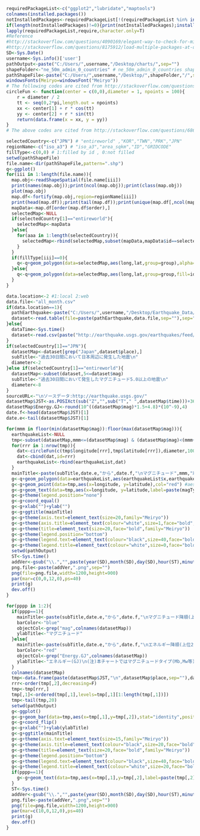 ```r
requiredPackageList<-c("ggplot2","lubridate","maptools")
colnames(installed.packages())
notInstalledPackages<-requiredPackageList[!(requiredPackageList %in% installed.packages()[,"Package"])] #apply logical vector to requiredPackageList
if(length(notInstalledPackages)!=0){print(notInstalledPackages);install.packages(notInstalledPackages)}
lapply(requiredPackageList,require,character.only=T)
#Reference 
#http://stackoverflow.com/questions/4090169/elegant-way-to-check-for-missing-packages-and-install-them
#http://stackoverflow.com/questions/8175912/load-multiple-packages-at-once
SD<-Sys.Date()
username<-Sys.info()['user']
pathOutput<-paste("C:/Users/",username,"/Desktop/charts/",sep="")
shapeFolder<-"ne_50m_admin_0_countries" # ne_50m_admin_0_countries shapeFile ne_50m_urban_areas
pathShapeFile<-paste("C:/Users/",username,"/Desktop/",shapeFolder,"/",sep="")
windowsFonts(Meiryo=windowsFont("Meiryo"))
# The following codes are cited from http://stackoverflow.com/questions/6862742/draw-a-circle-with-ggplot2
circleFun <- function(center = c(0,0),diameter = 1, npoints = 100){
    r = diameter / 2
    tt <- seq(0,2*pi,length.out = npoints)
    xx <- center[1] + r * cos(tt)
    yy <- center[2] + r * sin(tt)
    return(data.frame(x = xx, y = yy))
}
# The above codes are cited from http://stackoverflow.com/questions/6862742/draw-a-circle-with-ggplot2
```

```r
selectedCountry<-c("JPN") # "entireworld" ,"KOR","TWN","PRK","JPN"
regionName<-c("iso_a3") # "iso_a3","area_sqkm","ID","GRIDCODE"
fillType<-c(0,0) # 1:filled by id , 0:not filled
setwd(pathShapeFile)
file.name<-dir(pathShapeFile,pattern=".shp")
q<-ggplot()
for(iii in 1:length(file.name)){
  map.obj<-readShapeSpatial(file.name[iii])
  print(names(map.obj));print(ncol(map.obj));print(class(map.obj))
  plot(map.obj)
  map.df<-fortify(map.obj,region=regionName[iii])
  print(head(map.df));print(tail(map.df));print(unique(map.df[,ncol(map.df)]))
  mapData<-map.df[order(map.df$order),]
  selectedMap<-NULL
  if(selectedCountry[1]=="entireworld"){
    selectedMap<-mapData  
  }else{
    for(aaa in 1:length(selectedCountry)){
      selectedMap<-rbind(selectedMap,subset(mapData,mapData$id==selectedCountry[aaa]))
    }
  }  
  if(fillType[iii]==0){  
    q<-q+geom_polygon(data=selectedMap,aes(long,lat,group=group),alpha=0.0,colour="black")
  }else{
    q<-q+geom_polygon(data=selectedMap,aes(long,lat,group=group,fill=id),alpha=0.5,colour="black")
  }  
}
```

```r
data.location<-2 #1:local 2:web
data.file<-"all_month.csv"
if(data.location==1){
  pathEarthquake<-paste("C:/Users/",username,"/Desktop/Earthquake_Data/",sep="")
  dataset<-read.table(file=paste(pathEarthquake,data.file,sep=""),sep=",",header=T,as.is=T,skip=0)
}else{
  dataTime<-Sys.time()
  dataset<-read.csv(paste("http://earthquake.usgs.gov/earthquakes/feed/v1.0/summary/",data.file,sep=""),header=T,as.is=T,skip=0) 
}
if(selectedCountry[1]=="JPN"){
  datasetMap<-dataset[grep("Japan",dataset$place),]
  subTitle<-"過去30日間において日本周辺に発生した地震\n"
  diameter<-2
}else if(selectedCountry[1]=="entireworld"){
  datasetMap<-subset(dataset,5<=dataset$mag)
  subTitle<-"過去30日間において発生したマグニチュード5.0以上の地震\n"
  diameter<-8
}
sourceURL<-"\nソースデータ:http://earthquake.usgs.gov/"
datasetMap$JST<-as.POSIXct(sub("Z","",sub("T"," ",datasetMap$time)))+3600*9 #UTC+9
datasetMap$Energy.GJ<-round(10^((datasetMap$mag)*1.5+4.8)*(10^-9),4)
date.f<-head(datasetMap$JST)[1]
date.e<-tail(datasetMap$JST)[1]
```

```r
for(mmm in floor(min(datasetMap$mag)):floor(max(datasetMap$mag))){
  earthquakeList<-NULL
  tmp<-subset(datasetMap,mmm<=(datasetMap$mag) & (datasetMap$mag)<(mmm+1))
  for(rrr in 1:nrow(tmp)){
    dat<-circleFun(c(tmp$longitude[rrr],tmp$latitude[rrr]),diameter,100)
    dat<-cbind(dat,id=rrr)  
    earthquakeList<-rbind(earthquakeList,dat)
  }
  mainTitle<-paste(subTitle,date.e,"から",date.f,"\nマグニチュード",mmm,"以上",mmm+1,"未満\nソースデータ確認日時:",dataTime,sourceURL)
  g<-q+geom_polygon(data=earthquakeList,aes(earthquakeList$x,earthquakeList$y,group=earthquakeList$id),alpha=0.1,colour="blue")
  g<-g+geom_point(data=tmp,aes(x=longitude, y=latitude),col="red") #aes(,size=tmp$mag)
  g<-g+geom_text(data=tmp,aes(x=longitude, y=latitude,label=paste(magType,":",mag,sep="")),size=7,family="Meiryo")
  g<-g+theme(legend.position="none")
  g<-g+coord_equal()
  g<-g+xlab("")+ylab("")
  g<-g+ggtitle(mainTitle)
  g<-g+theme(axis.text=element_text(size=20,family="Meiryo"))   
  g<-g+theme(axis.title=element_text(colour="white",size=1,face="bold",family="Meiryo"))   
  g<-g+theme(title=element_text(size=20,face="bold",family="Meiryo"))   
  g<-g+theme(legend.position="bottom")   
  g<-g+theme(legend.text=element_text(colour="black",size=40,face="bold",family="Meiryo"))   
  g<-g+theme(legend.title=element_text(colour="white",size=0,face="bold",family="Meiryo"))   
  setwd(pathOutput)
  ST<-Sys.time()  
  addVer<-gsub("\\.","",paste(year(SD),month(SD),day(SD),hour(ST),minute(ST),second(ST),sep=""))
  png.file<-paste(addVer,".png",sep="")
  png(file=png.file,width=1200,height=900)
  par(mar=c(0,0,12,0),ps=40)
  print(g)
  dev.off()
}
```

```r
for(pppp in 1:2){
  if(pppp==1){
    mainTitle<-paste(subTitle,date.e,"から",date.f,"\nマグニチュード降順(上位20)\nソースデータ確認日時:",dataTime,sourceURL)
    barColor<-"blue"
    objectCol<-grep("mag",colnames(datasetMap))
    ylabTitle<-"マグニチュード"
  }else{
    mainTitle<-paste(subTitle,date.e,"から",date.f,"\nエネルギー降順(上位20)\nソースデータ確認日時:",dataTime,sourceURL)
    barColor<-"red"  
    objectCol<-grep("Energy.GJ",colnames(datasetMap))
    ylabTitle<-"エネルギー(GJ)\n(注)本チャートではマグニチュードタイプ(Mb,Mw等)に関らず\nE(GJ)=10^(マグニチュード*1.5+4.8)*(10^-9)"
  }
  colnames(datasetMap)
  tmp<-data.frame(paste(datasetMap$JST,"\n",datasetMap$place,sep=""),datasetMap[,objectCol],datasetMap$magType)
  rrr<-order(tmp[,2],decreasing=F)
  tmp<-tmp[rrr,]
  tmp[,1]<-ordered(tmp[,1],levels=tmp[,1][1:length(tmp[,1])])
  tmp<-tail(tmp,20)
  setwd(pathOutput)
  g<-ggplot()
  g<-g+geom_bar(data=tmp,aes(x=tmp[,1],y=tmp[,2]),stat="identity",position="identity",fill=barColor,alpha=0.2,color="black")
  g<-g+coord_flip()
  g<-g+xlab("")+ylab(ylabTitle)
  g<-g+ggtitle(mainTitle)
  g<-g+theme(axis.text=element_text(size=15,family="Meiryo"))   
  g<-g+theme(axis.title=element_text(colour="black",size=20,face="bold",family="Meiryo"))   
  g<-g+theme(title=element_text(size=20,face="bold",family="Meiryo"))   
  g<-g+theme(legend.position="bottom")   
  g<-g+theme(legend.text=element_text(colour="black",size=40,face="bold",family="Meiryo"))   
  g<-g+theme(legend.title=element_text(colour="white",size=20,face="bold",family="Meiryo"))
  if(pppp==1){  
    g<-g+geom_text(data=tmp,aes(x=tmp[,1],y=tmp[,2],label=paste(tmp[,2],"(",tmp[,3],")",sep="")),vjust=0.5,hjust=2,size=5,face="bold",family="Meiryo") 
  }
  ST<-Sys.time()  
  addVer<-gsub("\\.","",paste(year(SD),month(SD),day(SD),hour(ST),minute(ST),second(ST),sep=""))
  png.file<-paste(addVer,".png",sep="")
  png(file=png.file,width=1200,height=900)
  par(mar=c(10,0,12,0),ps=40)
  print(g)
  dev.off()
}  
```
